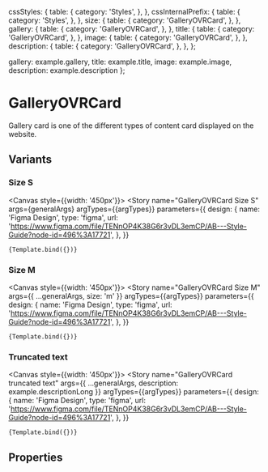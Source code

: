 
<Meta 
  title="Components/Structure/Cards/GalleryOVRCard"
  component={GalleryOVRCard}
  decorators={[withDesign]}
/>


  cssStyles: {
    table: {
      category: 'Styles',
    },
  },
  cssInternalPrefix: {
    table: {
      category: 'Styles',
    },
  },
  size: {
    table: {
      category: 'GalleryOVRCard',
    },
  },
  gallery: {
    table: {
      category: 'GalleryOVRCard',
    },
  },
  title: {
    table: {
      category: 'GalleryOVRCard',
    },
  },
  image: {
    table: {
      category: 'GalleryOVRCard',
    },
  },
  description: {
    table: {
      category: 'GalleryOVRCard',
    },
  },
};

  gallery: example.gallery,
  title: example.title,
  image: example.image,
  description: example.description
};

# GalleryOVRCard

Gallery card is one of the different types of content card displayed on the website.

## Variants

### Size S

<Canvas style={{width: '450px'}}>
  <Story
    name="GalleryOVRCard Size S"
    args={generalArgs}
    argTypes={{argTypes}}
    parameters={{
      design: {
        name: 'Figma Design',
        type: 'figma',
        url:
          'https://www.figma.com/file/TENnOP4K38G6r3vDL3emCP/AB---Style-Guide?node-id=496%3A17721',
      },
    }}
  >
    {Template.bind({})}
  </Story>
</Canvas>

### Size M

<Canvas style={{width: '450px'}}>
  <Story
    name="GalleryOVRCard Size M"
    args={{
      ...generalArgs,
      size: 'm'
    }}
    argTypes={{argTypes}}
    parameters={{
      design: {
        name: 'Figma Design',
        type: 'figma',
        url:
          'https://www.figma.com/file/TENnOP4K38G6r3vDL3emCP/AB---Style-Guide?node-id=496%3A17721',
      },
    }}
  >
    {Template.bind({})}
  </Story>
</Canvas>

### Truncated text

<Canvas style={{width: '450px'}}>
  <Story
    name="GalleryOVRCard truncated text"
    args={{
      ...generalArgs,
      description: example.descriptionLong
    }}
    argTypes={{argTypes}}
    parameters={{
      design: {
        name: 'Figma Design',
        type: 'figma',
        url:
          'https://www.figma.com/file/TENnOP4K38G6r3vDL3emCP/AB---Style-Guide?node-id=496%3A17721',
      },
    }}
  >
    {Template.bind({})}
  </Story>
</Canvas>

## Properties

<ArgsTable of={GalleryOVRCard} />
